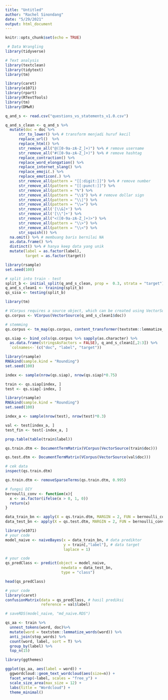 ---
title: "Untitled"
author: "Rachel Sinondang"
date: "5/29/2021"
output: html_document
---

```{r setup, include=FALSE}
knitr::opts_chunk$set(echo = TRUE)
```

```{r message=FALSE, warning=FALSE}
 # Data Wrangling
library(tidyverse) 

# Text analysis
library(textclean)
library(tidytext)
library(tm)

library(caret)
library(e1071)
library(rpart)
library(RTextTools)
library(tm)
library(DMwR)
```

```{r}
q_and_s <- read.csv("questions_vs_statements_v1.0.csv")
```

```{r message =FALSE, warning=FALSE}
q_and_s_clean <- q_and_s %>%
  mutate(doc = doc %>%
      str_to_lower() %>% # transform menjadi huruf kecil
      replace_url()  %>% 
      replace_html() %>% 
      str_remove_all("@([0-9a-zA-Z_]+)") %>% # remove username
      str_remove_all("#([0-9a-zA-Z_]+)") %>% # remove hashtag
      replace_contraction() %>%
      replace_word_elongation() %>% 
      replace_internet_slang() %>% 
      replace_emoji(.) %>% 
      replace_emoticon(.) %>% 
      str_remove_all(pattern = "[[:digit:]]") %>% # remove number
      str_remove_all(pattern = "[[:punct:]]") %>% 
      str_remove_all(pattern = "%") %>% 
      str_remove_all(pattern = "\\$") %>% # remove dollar sign
      str_remove_all(pattern = "\\|") %>%
      str_remove_all(pattern = "\\=") %>%
      str_remove_all('[\\&]+') %>% 
      str_remove_all('[\\"]+') %>% 
      str_remove_all("<([0-9a-zA-Z_]+)>") %>%
      str_remove_all(pattern = "\\>") %>%
      str_remove_all(pattern = "\\<") %>%
      str_squish()) %>%
  na.omit() %>% # membuang baris bernilai NA
  as.data.frame() %>% 
  distinct() %>% # hanya keep data yang unik
  mutate(label = as.factor(label),
         target = as.factor(target))

```


```{r message =FALSE, warning=FALSE}
library(rsample)
set.seed(100)

# split into train - test
split_b <- initial_split(q_and_s_clean, prop =  0.3, strata = "target")
q_and_s_clean1 <- training(split_b)
qs_sisa <- testing(split_b)

```

```{r message=F}
library(tm)

# VCorpus requires a source object, which can be created using VectorSource
qs.corpus <- VCorpus(VectorSource(q_and_s_clean1$doc))

```

```{r}
# stemming
qs.corpus <- tm_map(qs.corpus, content_transformer(textstem::lemmatize_words))

qs.siap <- bind_cols(qs.corpus %>% sapply(as.character) %>%
  as.data.frame(stringsAsFactors = FALSE), q_and_s_clean1[,2:3]) %>%
  `colnames<-`(c("doc", "label", "target"))
```

```{r }
library(rsample)
RNGkind(sample.kind = "Rounding")
set.seed(100)

index <- sample(nrow(qs.siap), nrow(qs.siap)*0.75)

train <- qs.siap[index, ]
test <- qs.siap[-index, ]
```

```{r }
library(rsample)
RNGkind(sample.kind = "Rounding")
set.seed(100)

index_a <- sample(nrow(test), nrow(test)*0.3)

val <- test[index_a, ]
test_fin <- test[-index_a, ]
```

```{r}
prop.table(table(train$label))
```

```{r }
qs.train.dtm <- DocumentTermMatrix(VCorpus(VectorSource(train$doc)))

qs.test.dtm <- DocumentTermMatrix(VCorpus(VectorSource(val$doc)))

# cek data
inspect(qs.train.dtm)
```

```{r }
qs.train.dtm <- removeSparseTerms(qs.train.dtm, 0.995)

```

```{r}
# fungsi DIY
bernoulli_conv <- function(x){
  x <- as.factor(ifelse(x > 0, 1, 0))
  return(x)
}

```

```{r}
data_train_bn <- apply(X = qs.train.dtm, MARGIN = 2, FUN = bernoulli_conv)
data_test_bn <- apply(X = qs.test.dtm, MARGIN = 2, FUN = bernoulli_conv)
```

```{r}
library(e1071)
# your code
model_naive <- naiveBayes(x = data_train_bn, # data prediktor
                          y = train[,"label"], # data target
                          laplace = 1)


```


```{r}
# your code
qs_predClass <- predict(object = model_naive, 
                         newdata = data_test_bn,
                         type = "class")

head(qs_predClass)
```

```{r}
# your code
library(caret)
confusionMatrix(data = qs_predClass, # hasil prediksi
                reference = val$label)
```

```{r}
# saveRDS(model_naive, "md_naive.RDS")
```

```{r message =FALSE, warning=FALSE}
qs_aa <- train %>% 
  unnest_tokens(word, doc)%>%
  mutate(word = textstem::lemmatize_words(word)) %>%
  anti_join(stop_words) %>% 
  count(word, label, sort = T) %>% 
  group_by(label) %>% 
  top_n(15)

library(ggthemes)

ggplot(qs_aa, aes(label = word)) +
  ggwordcloud::geom_text_wordcloud(aes(size=n)) +
  facet_wrap(~label, scales = "free_y") +
  scale_size_area(max_size = 12) +
  labs(title = "Wordcloud") +
  theme_minimal()
```


